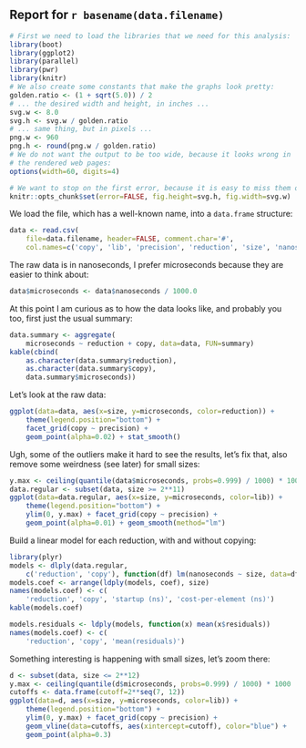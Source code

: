 ## Report for `r basename(data.filename)`


```r
# First we need to load the libraries that we need for this analysis:
library(boot)
library(ggplot2)
library(parallel)
library(pwr)
library(knitr)
# We also create some constants that make the graphs look pretty:
golden.ratio <- (1 + sqrt(5.0)) / 2
# ... the desired width and height, in inches ...
svg.w <- 8.0
svg.h <- svg.w / golden.ratio
# ... same thing, but in pixels ...
png.w <- 960
png.h <- round(png.w / golden.ratio)
# We do not want the output to be too wide, because it looks wrong in
# the rendered web pages:
options(width=60, digits=4)

# We want to stop on the first error, because it is easy to miss them otherwise
knitr::opts_chunk$set(error=FALSE, fig.height=svg.h, fig.width=svg.w)
```

We load the file, which has a well-known name, into a `data.frame`
structure:

```r
data <- read.csv(
    file=data.filename, header=FALSE, comment.char='#',
    col.names=c('copy', 'lib', 'precision', 'reduction', 'size', 'nanoseconds'))
```

The raw data is in nanoseconds, I prefer microseconds because they are
easier to think about:

```r
data$microseconds <- data$nanoseconds / 1000.0
```

At this point I am curious as to how the data looks like, and probably
you too, first just the usual summary:

```r
data.summary <- aggregate(
    microseconds ~ reduction + copy, data=data, FUN=summary)
kable(cbind(
    as.character(data.summary$reduction),
    as.character(data.summary$copy),
    data.summary$microseconds))
```

Let's look at the raw data:

```r
ggplot(data=data, aes(x=size, y=microseconds, color=reduction)) +
    theme(legend.position="bottom") +
    facet_grid(copy ~ precision) +
    geom_point(alpha=0.02) + stat_smooth()
```

Ugh, some of the outliers make it hard to see the results, let's fix
that, also remove some weirdness (see later) for small sizes:

```r
y.max <- ceiling(quantile(data$microseconds, probs=0.999) / 1000) * 1000
data.regular <- subset(data, size >= 2**11)
ggplot(data=data.regular, aes(x=size, y=microseconds, color=lib)) +
    theme(legend.position="bottom") +
    ylim(0, y.max) + facet_grid(copy ~ precision) +
    geom_point(alpha=0.01) + geom_smooth(method="lm")
```

Build a linear model for each reduction, with and without copying:

```r
library(plyr)
models <- dlply(data.regular,
    c('reduction', 'copy'), function(df) lm(nanoseconds ~ size, data=df))
models.coef <- arrange(ldply(models, coef), size)
names(models.coef) <- c(
    'reduction', 'copy', 'startup (ns)', 'cost-per-element (ns)')
kable(models.coef)
```

```r
models.residuals <- ldply(models, function(x) mean(x$residuals))
names(models.coef) <- c(
    'reduction', 'copy', 'mean(residuals)')
```

Something interesting is happening with small sizes, let's zoom there:

```r
d <- subset(data, size <= 2**12)
y.max <- ceiling(quantile(d$microseconds, probs=0.999) / 1000) * 1000
cutoffs <- data.frame(cutoff=2**seq(7, 12))
ggplot(data=d, aes(x=size, y=microseconds, color=lib)) +
    theme(legend.position="bottom") +
    ylim(0, y.max) + facet_grid(copy ~ precision) +
    geom_vline(data=cutoffs, aes(xintercept=cutoff), color="blue") +
    geom_point(alpha=0.3)
```
